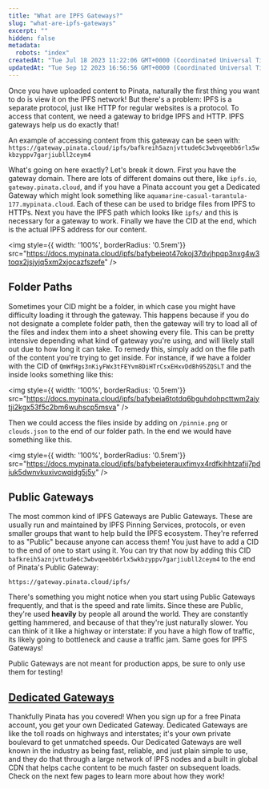 ```yaml
---
title: "What are IPFS Gateways?"
slug: "what-are-ipfs-gateways"
excerpt: ""
hidden: false
metadata: 
  robots: "index"
createdAt: "Tue Jul 18 2023 11:22:06 GMT+0000 (Coordinated Universal Time)"
updatedAt: "Tue Sep 12 2023 16:56:56 GMT+0000 (Coordinated Universal Time)"
---
```

Once you have uploaded content to Pinata, naturally the first thing you want to do is view it on the IPFS network! But there's a problem: IPFS is a separate protocol, just like HTTP for regular websites is a protocol. To access that content, we need a gateway to bridge IPFS and HTTP. IPFS gateways help us do exactly that! 

An example of accessing content from this gateway can be seen with: `https://gateway.pinata.cloud/ipfs/bafkreih5aznjvttude6c3wbvqeebb6rlx5wkbzyppv7garjiubll2ceym4`

What's going on here exactly? Let's break it down. First you have the gateway domain. There are lots of different domains out there, like `ipfs.io`, `gateway.pinata.cloud`, and if you have a Pinata account you get a Dedicated Gateway which might look something like `aquamarine-casual-tarantula-177.mypinata.cloud`. Each of these can be used to bridge files from IPFS to HTTPs. Next you have the IPFS path which looks like `ipfs/` and this is necessary for a gateway to work. Finally we have the CID at the end, which is the actual IPFS address for our content. 

<img style={{ width: '100%', borderRadius: '0.5rem'}} src="https://docs.mypinata.cloud/ipfs/bafybeieot47okoj37dvjhpqp3nxg4w3toqx2jsjyjq5xm2xjocazfszefe" />

## Folder Paths

Sometimes your CID might be a folder, in which case you might have difficulty loading it through the gateway. This happens because if you do not designate a complete folder path, then the gateway will try to load all of the files and index them into a sheet showing every file. This can be pretty intensive depending what kind of gateway you're using, and will likely stall out due to how long it can take. To remedy this, simply add on the file path of the content you're trying to get inside. For instance, if we have a folder with the CID of `QmWfHgs3nKiyFWx3tFEYvm8DiHTrCsxEHxvDdBh95ZQSLT` and the inside looks something like this:

<img style={{ width: '100%', borderRadius: '0.5rem'}} src="https://docs.mypinata.cloud/ipfs/bafybeia6totdq6bguhdohpcttwm2aiytji2kgx53f5c2bm6wuhscp5msva" />

Then we could access the files inside by adding on `/pinnie.png` or `clouds.json` to the end of our folder path. In the end we would have something like this. 

<img style={{ width: '100%', borderRadius: '0.5rem'}} src="https://docs.mypinata.cloud/ipfs/bafybeieterauxfimyx4rdfkihhtzafij7pdiuk5dwnvkuxivcwqidg5j5y" />

## Public Gateways

The most common kind of IPFS Gateways are Public Gateways. These are usually run and maintained by IPFS Pinning Services, protocols, or even smaller groups that want to help build the IPFS ecosystem. They're referred to as "Public" because anyone can access them! You just have to add a CID to the end of one to start using it. You can try that now by adding this CID `bafkreih5aznjvttude6c3wbvqeebb6rlx5wkbzyppv7garjiubll2ceym4` to the end of Pinata's Public Gateway:

```text
https://gateway.pinata.cloud/ipfs/
```

There's something you might notice when you start using Public Gateways frequently, and that is the speed and rate limits. Since these are Public, they're used **heavily** by people all around the world. They are constantly getting hammered, and because of that they're just naturally slower. You can think of it like a highway or interstate: if you have a high flow of traffic, its likely going to bottleneck and cause a traffic jam. Same goes for IPFS Gateways! 

<Warning>Public Gateways are not meant for production apps, be sure to only use them for testing!</Warning>

## [Dedicated Gateways](/gateways/dedicated-ipfs-gateways)

Thankfully Pinata has you covered! When you sign up for a free Pinata account, you get your own Dedicated Gateway. Dedicated Gateways are like the toll roads on highways and interstates; it's your own private boulevard to get unmatched speeds. Our Dedicated Gateways are well known in the industry as being fast, reliable, and just plain simple to use, and they do that through a large network of IPFS nodes and a built in global CDN that helps cache content to be much faster on subsequent loads. Check on the next few pages to learn more about how they work!
